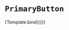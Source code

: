 

<Meta title="WIP/Button/Primary" component={PrimaryButton} />


# `PrimaryButton`

<!-- TODO: variants are not rendering -->

<Canvas>
  <Story
    name="default"
    args={{
      label: 'Connect a wallet',
      textColor: 'textPrimary',
      bg: 'accentAction',
    }}>
    {Template.bind({})}
  </Story>
</Canvas>

<ArgsTable story="default" />
